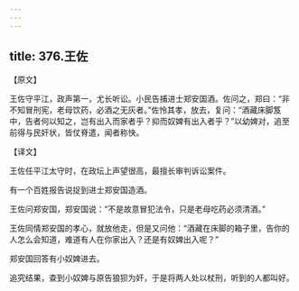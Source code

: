 ```yaml
---
---
---
```

title: 376.王佐
---



【原文】

王佐守平江，政声第一，尤长听讼。小民告捕进士郑安国酒。佐问之，郑曰：“非不知冒刑宪，老母饮药，必酒之无灰者。”佐怜其孝，放去，复问：“酒藏床脚笈中，告者何以知之，岂有出入而家者乎？抑而奴婢有出入者乎？”以幼婢对，追至前得与民奸状，皆仗脊遣，闻者称快。

【译文】

王佐任平江太守时，在政坛上声望很高，最擅长审判诉讼案件。

有一个百姓报告说捉到进士郑安国造酒。

王佐问郑安国，郑安国说：“不是故意冒犯法令，只是老母吃药必须清酒。”

王佐同情郑安国的孝心，就放他走，但是又问他：“酒藏在床脚的箱子里，告你的人怎么会知道，难道有人在你家出入？还是有奴婢出入呢？”

郑安国回答有小奴婢进去。

追究结果，查到小奴婢与原告狼狈为奸，于是将两人处以杖刑，听到的人都叫好。